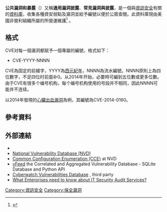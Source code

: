 {{NoteTA|G1=IT}}
'''公共漏洞和暴露'''（{{lang-en|CVE, Common Vulnerabilities and Exposures}}）又稱'''通用漏洞披露'''、'''常見漏洞與披露'''，是一個與[[資訊安全|資訊安全]]有關的[[資料庫|資料庫]]，收集各種資安弱點及漏洞並給予編號以便於公眾查閱。此資料庫現由美國非營利組織{{le|MITRE|Mitre Corporation|MITRE}}所屬的{{le|National Cybersecurity FFRDC}}所營運維護<ref>{{cite web | title = CVE – Common Vulnerabilities and Exposures | publisher = [[MITRE_Corporation|MITRE Corporation]] | date = 3 July 2007 | url = https://cve.mitre.org/ | accessdate = 2009-06-18 | quote = CVE is sponsored by the National Cyber Security Division of the U.S. Department of Homeland Security. | archive-date = 2020-12-19 | archive-url = https://web.archive.org/web/20201219060633/http://cve.mitre.org/ | dead-url = no }}</ref> 。

==格式==
CVE对每一個漏洞都賦予一個專屬的編號，格式如下：

*CVE-YYYY-NNNN

CVE為固定的前綴字，YYYY為[[西元紀年|西元紀年]]，NNNN為流水編號。NNNN原則上為四位數字，不足四位时前面补0。从2014年开始，必要時可編到五位數或更多位數。由于CVE有很多个编号机构，每个编号机构使用的号段并不相同，因此NNNN可能并不连续。

以2014年發現的[[心臟出血漏洞|心臟出血漏洞]]為例，其編號為CVE-2014-0160。

==參考資料==
{{reflist}}

==外部連結==
*{{Official website}}
* [https://nvd.nist.gov/ National Vulnerability Database (NVD)] {{Wayback|url=https://nvd.nist.gov/ |date=20180406094041 }}
* [https://nvd.nist.gov/cce/index.cfm Common Configuration Enumeration (CCE)] {{Wayback|url=https://nvd.nist.gov/cce/index.cfm |date=20160304055704 }} at NVD
* [https://github.com/toolswatch/vFeed vFeed] {{Wayback|url=https://github.com/toolswatch/vFeed |date=20220112025826 }} the Correlated and Aggregated Vulnerability Database - SQLite Database and Python API
* [https://www.cyberwatch.fr/en/vulnerabilities Cyberwatch Vulnerabilities Database] {{Wayback|url=https://www.cyberwatch.fr/en/vulnerabilities |date=20180822211959 }}, third party
* [https://inknowtech.com/it-audit-services/ What Enterprises need to know about IT Security Audit Services?] {{Wayback|url=https://inknowtech.com/it-audit-services/ |date=20220110111506 }}

<!-- {{tsl|en|template:MITRE security ontologies}} -->
{{電腦小作品}}

{{Authority control}}
<!-- [[Category:Computer_security_exploits|Category:Computer security exploits]]
[[Category:Mitre_Corporation|Category:Mitre Corporation]]
[[Category:Security_vulnerability_databases|Category:Security vulnerability databases]] -->
[[Category:資訊安全|Category:資訊安全]]
[[Category:保全漏洞|Category:保全漏洞]]